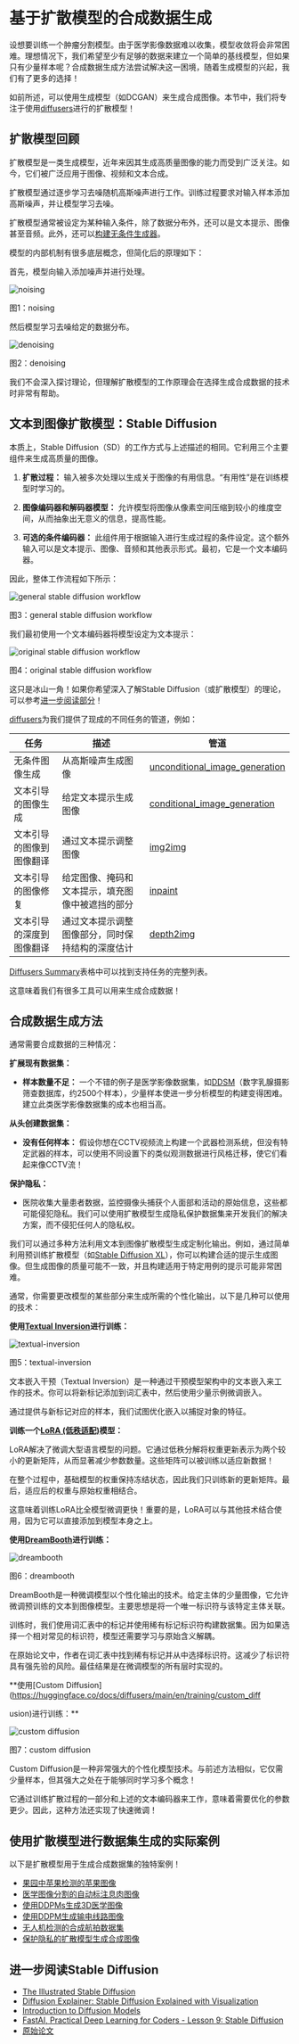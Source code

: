 # 基于扩散模型的合成数据生成

设想要训练一个肿瘤分割模型。由于医学影像数据难以收集，模型收敛将会非常困难。理想情况下，我们希望至少有足够的数据来建立一个简单的基线模型，但如果只有少量样本呢？合成数据生成方法尝试解决这一困境，随着生成模型的兴起，我们有了更多的选择！

如前所述，可以使用生成模型（如DCGAN）来生成合成图像。本节中，我们将专注于使用[diffusers](https://huggingface.co/docs/diffusers/index)进行的扩散模型！

## 扩散模型回顾

扩散模型是一类生成模型，近年来因其生成高质量图像的能力而受到广泛关注。如今，它们被广泛应用于图像、视频和文本合成。

扩散模型通过逐步学习去噪随机高斯噪声进行工作。训练过程要求对输入样本添加高斯噪声，并让模型学习去噪。

扩散模型通常被设定为某种输入条件，除了数据分布外，还可以是文本提示、图像甚至音频。此外，还可以[构建无条件生成器](https://huggingface.co/docs/diffusers/training/unconditional_training)。

模型的内部机制有很多底层概念，但简化后的原理如下：

首先，模型向输入添加噪声并进行处理。

<div class="flex justify-center">
    <img src="https://huggingface.co/datasets/hf-vision/course-assets/resolve/main/synthetic-data-creation-diffusion-models/noising.jpg?download=true" alt="noising">
<p>图1：noising</p>
</div>

然后模型学习去噪给定的数据分布。

<div class="flex justify-center">
    <img src="https://huggingface.co/datasets/hf-vision/course-assets/resolve/main/synthetic-data-creation-diffusion-models/denoising.jpg?download=true" alt="denoising">
<p>图2：denoising</p>
</div>

我们不会深入探讨理论，但理解扩散模型的工作原理会在选择生成合成数据的技术时非常有帮助。

## 文本到图像扩散模型：Stable Diffusion

本质上，Stable Diffusion（SD）的工作方式与上述描述的相同。它利用三个主要组件来生成高质量的图像。

1. **扩散过程：** 输入被多次处理以生成关于图像的有用信息。“有用性”是在训练模型时学习的。

2. **图像编码器和解码器模型：** 允许模型将图像从像素空间压缩到较小的维度空间，从而抽象出无意义的信息，提高性能。

3. **可选的条件编码器：** 此组件用于根据输入进行生成过程的条件设定。这个额外输入可以是文本提示、图像、音频和其他表示形式。最初，它是一个文本编码器。

因此，整体工作流程如下所示：
<div class="flex justify-center">
    <img src="https://huggingface.co/datasets/hf-vision/course-assets/resolve/main/synthetic-data-creation-diffusion-models/general-workflow.png?download=true" alt="general stable diffusion workflow">
<p>图3：general stable diffusion workflow</p>
</div>

我们最初使用一个文本编码器将模型设定为文本提示：
<div class="flex justify-center">
    <img src="https://huggingface.co/datasets/hf-vision/course-assets/resolve/main/synthetic-data-creation-diffusion-models/stable-diffusion-workflow.png?download=true" alt="original stable diffusion workflow">
<p>图4：original stable diffusion workflow</p>
</div>

这只是冰山一角！如果你希望深入了解Stable Diffusion（或扩散模型）的理论，可以参考[进一步阅读部分](#further-reading-about-stable-diffusion)！

[diffusers](https://huggingface.co/docs/diffusers/index)为我们提供了现成的不同任务的管道，例如：

| 任务 | 描述 | 管道 |
|------|------|------|
| 无条件图像生成 | 从高斯噪声生成图像 | [unconditional_image_generation](https://huggingface.co/docs/diffusers/using-diffusers/unconditional_image_generation) |
| 文本引导的图像生成 | 给定文本提示生成图像 | [conditional_image_generation](https://huggingface.co/docs/diffusers/using-diffusers/conditional_image_generation) |
| 文本引导的图像到图像翻译 | 通过文本提示调整图像 | [img2img](https://huggingface.co/docs/diffusers/using-diffusers/img2img) |
| 文本引导的图像修复 | 给定图像、掩码和文本提示，填充图像中被遮挡的部分 | [inpaint](https://huggingface.co/docs/diffusers/using-diffusers/inpaint) |
| 文本引导的深度到图像翻译 | 通过文本提示调整图像部分，同时保持结构的深度估计 | [depth2img](https://huggingface.co/docs/diffusers/using-diffusers/depth2img) |

[Diffusers Summary](https://huggingface.co/docs/diffusers/api/pipelines/overview#diffusers-summary)表格中可以找到支持任务的完整列表。

这意味着我们有很多工具可以用来生成合成数据！

## 合成数据生成方法

通常需要合成数据的三种情况：

**扩展现有数据集：**

- **样本数量不足：** 一个不错的例子是医学影像数据集，如[DDSM](https://www.mammoimage.org/databases/)（数字乳腺摄影筛查数据库，约2500个样本），少量样本使进一步分析模型的构建变得困难。建立此类医学影像数据集的成本也相当高。

**从头创建数据集：**

- **没有任何样本：** 假设你想在CCTV视频流上构建一个武器检测系统，但没有特定武器的样本，可以使用不同设置下的类似观测数据进行风格迁移，使它们看起来像CCTV流！

**保护隐私：**

- 医院收集大量患者数据，监控摄像头捕获个人面部和活动的原始信息，这些都可能侵犯隐私。我们可以使用扩散模型生成隐私保护数据集来开发我们的解决方案，而不侵犯任何人的隐私权。

我们可以通过多种方法利用文本到图像扩散模型生成定制化输出。例如，通过简单利用预训练扩散模型（如[Stable Diffusion XL](https://huggingface.co/docs/diffusers/api/pipelines/stable_diffusion/stable_diffusion_xl)），你可以构建合适的提示生成图像。但生成图像的质量可能不一致，并且构建适用于特定用例的提示可能非常困难。

通常，你需要更改模型的某些部分来生成所需的个性化输出，以下是几种可以使用的技术：

**使用[Textual Inversion](https://huggingface.co/docs/diffusers/main/en/training/text_inversion)进行训练：**

<div class="flex justify-center">
    <img src="https://huggingface.co/datasets/hf-vision/course-assets/resolve/main/synthetic-data-creation-diffusion-models/textual_inversion.png?download=true" alt="textual-inversion">
<p>图5：textual-inversion</p>
</div>

文本嵌入干预（Textual Inversion）是一种通过干预模型架构中的文本嵌入来工作的技术。你可以将新标记添加到词汇表中，然后使用少量示例微调嵌入。

通过提供与新标记对应的样本，我们试图优化嵌入以捕捉对象的特征。

**训练一个[LoRA (低秩适配)](https://huggingface.co/docs/diffusers/main/en/training/lora?installation=PyTorch)模型：**

LoRA解决了微调大型语言模型的问题。它通过低秩分解将权重更新表示为两个较小的更新矩阵，从而显著减少参数数量。这些矩阵可以被训练以适应新数据！

在整个过程中，基础模型的权重保持冻结状态，因此我们只训练新的更新矩阵。最后，适应后的权重与原始权重相结合。

这意味着训练LoRA比全模型微调更快！重要的是，LoRA可以与其他技术结合使用，因为它可以直接添加到模型本身之上。

**使用[DreamBooth](https://huggingface.co/docs/diffusers/main/en/training/dreambooth)进行训练：**

<div class="flex justify-center">
    <img src="https://huggingface.co/datasets/hf-vision/course-assets/resolve/main/synthetic-data-creation-diffusion-models/dreambooth.png?download=true" alt="dreambooth">
<p>图6：dreambooth</p>
</div>

DreamBooth是一种微调模型以个性化输出的技术。给定主体的少量图像，它允许微调预训练的文本到图像模型。主要思想是将一个唯一标识符与该特定主体关联。

训练时，我们使用词汇表中的标记并使用稀有标记标识符构建数据集。因为如果选择一个相对常见的标识符，模型还需要学习与原始含义解耦。

在原始论文中，作者在词汇表中找到稀有标记并从中选择标识符。这减少了标识符具有强先验的风险。最佳结果是在微调模型的所有层时实现的。

**使用[Custom Diffusion](https://huggingface.co/docs/diffusers/main/en/training/custom_diff

usion)进行训练：**

<div class="flex justify-center">
    <img src="https://huggingface.co/datasets/hf-vision/course-assets/resolve/main/synthetic-data-creation-diffusion-models/custom_diffusion.png?download=true" alt="custom diffusion">
<p>图7：custom diffusion</p>
</div>

Custom Diffusion是一种非常强大的个性化模型技术。与前述方法相似，它仅需少量样本，但其强大之处在于能够同时学习多个概念！

它通过训练扩散过程的一部分和上述的文本编码器来工作，意味着需要优化的参数更少。因此，这种方法还实现了快速微调！

## 使用扩散模型进行数据集生成的实际案例

以下是扩散模型用于生成合成数据集的独特案例！

- [果园中苹果检测的苹果图像](https://arxiv.org/abs/2306.09762)
- [医学图像分割的自动标注息肉图像](https://arxiv.org/abs/2310.16794)
- [使用DDPMs生成3D医学图像](https://www.nature.com/articles/s41598-023-34341-2.pdf)
- [使用DDPM生成输电线路图像](https://ieeexplore.ieee.org/document/10281144)
- [无人机检测的合成航拍数据集](https://ieeexplore.ieee.org/document/10195076)
- [保护隐私的扩散模型生成合成图像](https://arxiv.org/pdf/2302.13861.pdf)

## 进一步阅读Stable Diffusion

- [The Illustrated Stable Diffusion](https://jalammar.github.io/illustrated-stable-diffusion/)
- [Diffusion Explainer: Stable Diffusion Explained with Visualization](https://poloclub.github.io/diffusion-explainer/)
- [Introduction to Diffusion Models](https://www.assemblyai.com/blog/diffusion-models-for-machine-learning-introduction/)
- [FastAI, Practical Deep Learning for Coders - Lesson 9: Stable Diffusion](https://course.fast.ai/Lessons/lesson9.html)
- [原始论文](https://arxiv.org/abs/2112.10752)